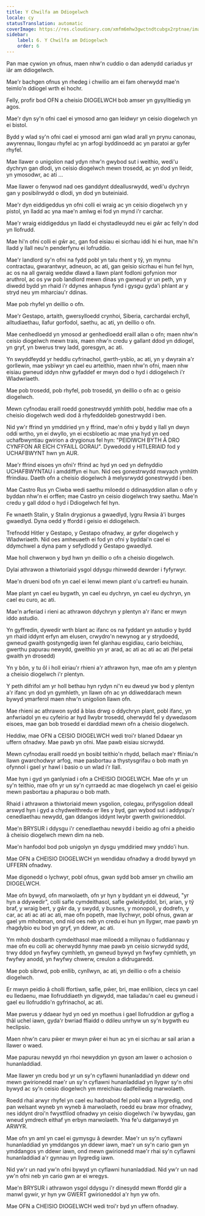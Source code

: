 ```yaml
---
title: Y Chwilfa am Ddiogelwch
locale: cy
statusTranslation: automatic
coverImage: https://res.cloudinary.com/xmfm6mhw3gwctndtcubgx2rptnae/image/upload/v1740337243/small_cover_educacion_fundamental_a051170f1c.webp
sidebar:
    label: 6. Y Chwilfa am Ddiogelwch
    order: 6
---
```

Pan mae cywion yn ofnus, maen nhw'n cuddio o dan adenydd cariadus yr iâr am ddiogelwch.

Mae'r bachgen ofnus yn rhedeg i chwilio am ei fam oherwydd mae'n teimlo'n ddiogel wrth ei hochr.

Felly, profir bod OFN a cheisio DIOGELWCH bob amser yn gysylltiedig yn agos.

Mae'r dyn sy'n ofni cael ei ymosod arno gan leidwyr yn ceisio diogelwch yn ei bistol.

Bydd y wlad sy'n ofni cael ei ymosod arni gan wlad arall yn prynu canonau, awyrennau, llongau rhyfel ac yn arfogi byddinoedd ac yn paratoi ar gyfer rhyfel.

Mae llawer o unigolion nad ydyn nhw'n gwybod sut i weithio, wedi'u dychryn gan dlodi, yn ceisio diogelwch mewn trosedd, ac yn dod yn lleidr, yn ymosodwr, ac ati ...

Mae llawer o fenywod nad oes ganddynt ddeallusrwydd, wedi'u dychryn gan y posibilrwydd o dlodi, yn dod yn buteiniaid.

Mae'r dyn eiddigeddus yn ofni colli ei wraig ac yn ceisio diogelwch yn y pistol, yn lladd ac yna mae'n amlwg ei fod yn mynd i'r carchar.

Mae'r wraig eiddigeddus yn lladd ei chystadleuydd neu ei gŵr ac felly'n dod yn llofrudd.

Mae hi'n ofni colli ei gŵr ac, gan fod eisiau ei sicrhau iddi hi ei hun, mae hi'n lladd y llall neu'n penderfynu ei lofruddio.

Mae'r landlord sy'n ofni na fydd pobl yn talu rhent y tŷ, yn mynnu contractau, gwarantwyr, adneuon, ac ati, gan geisio sicrhau ei hun fel hyn, ac os na all gwraig weddw dlawd a llawn plant fodloni gofynion mor aruthrol, ac os yw pob landlord mewn dinas yn gwneud yr un peth, yn y diwedd bydd yn rhaid i'r ddynes anhapus fynd i gysgu gyda'i phlant ar y stryd neu ym mharciau'r ddinas.

Mae pob rhyfel yn deillio o ofn.

Mae'r Gestapo, artaith, gwersylloedd crynhoi, Siberia, carchardai erchyll, alltudiaethau, llafur gorfodol, saethu, ac ati, yn deillio o ofn.

Mae cenhedloedd yn ymosod ar genhedloedd eraill allan o ofn; maen nhw'n ceisio diogelwch mewn trais, maen nhw'n credu y gallant ddod yn ddiogel, yn gryf, yn bwerus trwy ladd, goresgyn, ac ati.

Yn swyddfeydd yr heddlu cyfrinachol, gwrth-ysbïo, ac ati, yn y dwyrain a'r gorllewin, mae ysbïwyr yn cael eu arteithio, maen nhw'n ofni, maen nhw eisiau gwneud iddyn nhw gyfaddef er mwyn dod o hyd i ddiogelwch i'r Wladwriaeth.

Mae pob trosedd, pob rhyfel, pob trosedd, yn deillio o ofn ac o geisio diogelwch.

Mewn cyfnodau eraill roedd gonestrwydd ymhlith pobl, heddiw mae ofn a cheisio diogelwch wedi dod â rhyfeddoldeb gonestrwydd i ben.

Nid yw'r ffrind yn ymddiried yn y ffrind, mae'n ofni y bydd y llall yn dwyn oddi wrtho, yn ei dwyllo, yn ei ecsbloetio ac mae yna hyd yn oed uchafbwyntiau gwirion a drygionus fel hyn: "PEIDIWCH BYTH Â DRO CYNFFON AR EICH CYFAILL GORAU". Dywedodd y HITLERIAID fod y UCHAFBWYNT hwn yn AUR.

Mae'r ffrind eisoes yn ofni'r ffrind ac hyd yn oed yn defnyddio UCHAFBWYNTAU i amddiffyn ei hun. Nid oes gonestrwydd mwyach ymhlith ffrindiau. Daeth ofn a cheisio diogelwch â melysrwydd gonestrwydd i ben.

Mae Castro Rus yn Ciwba wedi saethu miloedd o ddinasyddion allan o ofn y byddan nhw'n ei orffen; mae Castro yn ceisio diogelwch trwy saethu. Mae'n credu y gall ddod o hyd i Ddiogelwch fel hyn.

Fe wnaeth Stalin, y Stalin drygionus a gwaedlyd, lygru Rwsia â'i burges gwaedlyd. Dyna oedd y ffordd i geisio ei ddiogelwch.

Trefnodd Hitler y Gestapo, y Gestapo ofnadwy, ar gyfer diogelwch y Wladwriaeth. Nid oes amheuaeth ei fod yn ofni y byddai'n cael ei ddymchwel a dyna pam y sefydlodd y Gestapo gwaedlyd.

Mae holl chwerwon y byd hwn yn deillio o ofn a cheisio diogelwch.

Dylai athrawon a thiwtoriaid ysgol ddysgu rhinwedd dewrder i fyfyrwyr.

Mae'n drueni bod ofn yn cael ei lenwi mewn plant o'u cartrefi eu hunain.

Mae plant yn cael eu bygwth, yn cael eu dychryn, yn cael eu dychryn, yn cael eu curo, ac ati.

Mae'n arferiad i rieni ac athrawon ddychryn y plentyn a'r ifanc er mwyn iddo astudio.

Yn gyffredin, dywedir wrth blant ac ifanc os na fyddant yn astudio y bydd yn rhaid iddynt erfyn am elusen, crwydro'n newynog ar y strydoedd, gwneud gwaith gostyngedig iawn fel glanhau esgidiau, cario beichiau, gwerthu papurau newydd, gweithio yn yr arad, ac ati ac ati ac ati (fel petai gwaith yn drosedd)

Yn y bôn, y tu ôl i holl eiriau'r rhieni a'r athrawon hyn, mae ofn am y plentyn a cheisio diogelwch i'r plentyn.

Y peth difrifol am yr holl bethau hyn rydyn ni'n eu dweud yw bod y plentyn a'r ifanc yn dod yn gymhleth, yn llawn ofn ac yn ddiweddarach mewn bywyd ymarferol maen nhw'n unigolion llawn ofn.

Mae rhieni ac athrawon sydd â blas drwg o ddychryn plant, pobl ifanc, yn anfwriadol yn eu cyfeirio ar hyd llwybr trosedd, oherwydd fel y dywedasom eisoes, mae gan bob trosedd ei darddiad mewn ofn a cheisio diogelwch.

Heddiw, mae OFN a CEISIO DIOGELWCH wedi troi'r blaned Ddaear yn uffern ofnadwy. Mae pawb yn ofni. Mae pawb eisiau sicrwydd.

Mewn cyfnodau eraill roedd yn bosibl teithio'n rhydd, bellach mae'r ffiniau'n llawn gwarchodwyr arfog, mae pasbortau a thystysgrifau o bob math yn ofynnol i gael yr hawl i basio o un wlad i'r llall.

Mae hyn i gyd yn ganlyniad i ofn a CHEISIO DIOGELWCH. Mae ofn yr un sy'n teithio, mae ofn yr un sy'n cyrraedd ac mae diogelwch yn cael ei geisio mewn pasbortau a phapurau o bob math.

Rhaid i athrawon a thiwtoriaid mewn ysgolion, colegau, prifysgolion ddeall arswyd hyn i gyd a chydweithredu er lles y byd, gan wybod sut i addysgu'r cenedlaethau newydd, gan ddangos iddynt lwybr gwerth gwirioneddol.

Mae'n BRYSUR i ddysgu i'r cenedlaethau newydd i beidio ag ofni a pheidio â cheisio diogelwch mewn dim na neb.

Mae'n hanfodol bod pob unigolyn yn dysgu ymddiried mwy ynddo'i hun.

Mae OFN a CHEISIO DIOGELWCH yn wendidau ofnadwy a drodd bywyd yn UFFERN ofnadwy.

Mae digonedd o lychwyr, pobl ofnus, gwan sydd bob amser yn chwilio am DIOGELWCH.

Mae ofn bywyd, ofn marwolaeth, ofn yr hyn y byddant yn ei ddweud, "yr hyn a ddywedir", colli safle cymdeithasol, safle gwleidyddol, bri, arian, y tŷ braf, y wraig bert, y gŵr da, y swydd, y busnes, y monopoli, y dodrefn, y car, ac ati ac ati ac ati, mae ofn popeth, mae llychwyr, pobl ofnus, gwan ar gael ym mhobman, ond nid oes neb yn credu ei hun yn llygwr, mae pawb yn rhagdybio eu bod yn gryf, yn ddewr, ac ati.

Ym mhob dosbarth cymdeithasol mae miloedd a miliynau o fuddiannau y mae ofn eu colli ac oherwydd hynny mae pawb yn ceisio sicrwydd sydd, trwy ddod yn fwyfwy cymhleth, yn gwneud bywyd yn fwyfwy cymhleth, yn fwyfwy anodd, yn fwyfwy chwerw, creulon a didrugaredd.

Mae pob sibrwd, pob enllib, cynllwyn, ac ati, yn deillio o ofn a cheisio diogelwch.

Er mwyn peidio â cholli ffortiwn, safle, pŵer, bri, mae enllibion, clecs yn cael eu lledaenu, mae llofruddiaeth yn digwydd, mae taliadau'n cael eu gwneud i gael eu llofruddio'n gyfrinachol, ac ati.

Mae pwerus y ddaear hyd yn oed yn moethus i gael llofruddion ar gyflog a thâl uchel iawn, gyda'r bwriad ffiaidd o ddileu unrhyw un sy'n bygwth eu heclipsio.

Maen nhw'n caru pŵer er mwyn pŵer ei hun ac yn ei sicrhau ar sail arian a llawer o waed.

Mae papurau newydd yn rhoi newyddion yn gyson am lawer o achosion o hunanladdiad.

Mae llawer yn credu bod yr un sy'n cyflawni hunanladdiad yn ddewr ond mewn gwirionedd mae'r un sy'n cyflawni hunanladdiad yn llygwr sy'n ofni bywyd ac sy'n ceisio diogelwch ym mreichiau dadfeiliedig marwolaeth.

Roedd rhai arwyr rhyfel yn cael eu hadnabod fel pobl wan a llygredig, ond pan welsant wyneb yn wyneb â marwolaeth, roedd eu braw mor ofnadwy, nes iddynt droi'n fwystfilod ofnadwy yn ceisio diogelwch i'w bywydau, gan wneud ymdrech eithaf yn erbyn marwolaeth. Yna fe'u datganwyd yn ARWYR.

Mae ofn yn aml yn cael ei gymysgu â dewrder. Mae'r un sy'n cyflawni hunanladdiad yn ymddangos yn ddewr iawn, mae'r un sy'n cario gwn yn ymddangos yn ddewr iawn, ond mewn gwirionedd mae'r rhai sy'n cyflawni hunanladdiad a'r gynnau yn llygredig iawn.

Nid yw'r un nad yw'n ofni bywyd yn cyflawni hunanladdiad. Nid yw'r un nad yw'n ofni neb yn cario gwn ar ei wregys.

Mae'n BRYSUR i athrawon ysgol ddysgu i'r dinesydd mewn ffordd glir a manwl gywir, yr hyn yw GWERT gwirioneddol a'r hyn yw ofn.

Mae OFN a CHEISIO DIOGELWCH wedi troi'r byd yn uffern ofnadwy.

